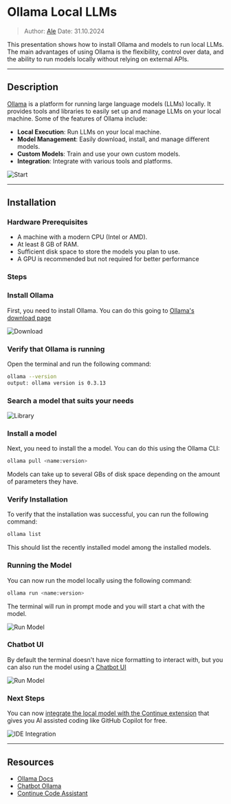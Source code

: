
# Ollama Local LLMs

> Author: [Ale](ale@alteos.com)
> Date: 31.10.2024

This presentation shows how to install Ollama and models to run local LLMs. The main advantages of using Ollama is the flexibility, control over data, and the ability to run models locally without relying on external APIs.

---

## Description

[Ollama](https://ollama.com/docs) is a platform for running large language models (LLMs) locally. It provides tools and libraries to easily set up and manage LLMs on your local machine.
Some of the features of Ollama include:

- **Local Execution**: Run LLMs on your local machine.
- **Model Management**: Easily download, install, and manage different models.
- **Custom Models**: Train and use your own custom models.
- **Integration**: Integrate with various tools and platforms.

![Start](/ollama/ollama-start.png)

---

## Installation

### Hardware Prerequisites

- A machine with a modern CPU (Intel or AMD).
- At least 8 GB of RAM.
- Sufficient disk space to store the models you plan to use.
- A GPU is recommended but not required for better performance

### Steps

<Steps>

### Install Ollama

First, you need to install Ollama. You can do this going to [Ollama's download page](https://ollama.com/download)

![Download](/ollama/ollama-download.png)

### Verify that Ollama is running

Open the terminal and run the following command:

```bash
ollama --version
output: ollama version is 0.3.13
````


### Search a model that suits your needs

![Library](/ollama/ollama-library.png)

### Install a model

Next, you need to install the a model. You can do this using the Ollama CLI:

```bash
ollama pull <name:version>
```

Models can take up to several GBs of disk space depending on the amount of parameters they have.

### Verify Installation

To verify that the installation was successful, you can run the following command:

```bash
ollama list
```

This should list the recently installed model among the installed models.

### Running the Model

You can now run the model locally using the following command:

```bash
ollama run <name:version>
```

The terminal will run in prompt mode and you will start a chat with the model.

![Run Model](/ollama/ollama-run-model.png)

### Chatbot UI

By default the terminal doesn't have nice formatting to interact with, but you can also run the model using a [Chatbot UI](https://github.com/ivanfioravanti/chatbot-ollama)

![Run Model](/ollama/ollama-chatbot.png)

### Next Steps

You can now [integrate the local model with the Continue extension](https://ollama.com/blog/continue-code-assistant) that gives you AI assisted coding like GitHub Copilot for free.

![IDE Integration](/ollama/ollama-continue-integration.png)

</Steps>

---

## Resources

- [Ollama Docs](https://ollama.com/docs)
- [Chatbot Ollama](https://github.com/ivanfioravanti/chatbot-ollama)
- [Continue Code Assistant](https://ollama.com/blog/continue-code-assistant)
